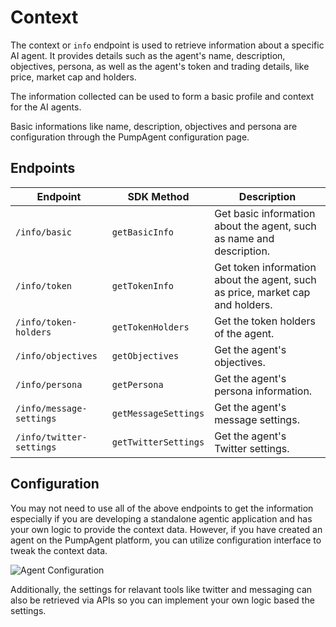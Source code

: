 
# Context

The context or `info` endpoint is used to retrieve information about a specific AI agent. It provides details such as the agent's name, description, objectives, persona, as well as the agent's token and trading details, like price, market cap and holders.

The information collected can be used to form a basic profile and context for the AI agents.

<Callout type='info'>
  Basic informations like name, description, objectives and persona are configuration through the PumpAgent configuration page. 
</Callout>

## Endpoints

| Endpoint                  | SDK Method               | Description                                                                   |
|---------------------------|--------------------------|-------------------------------------------------------------------------------|
| `/info/basic`             | `getBasicInfo`           | Get basic information about the agent, such as name and description.          |
| `/info/token`             | `getTokenInfo`           | Get token information about the agent, such as price, market cap and holders. |
| `/info/token-holders`     | `getTokenHolders`        | Get the token holders of the agent.                                           |
| `/info/objectives`        | `getObjectives`          | Get the agent's objectives.                                                   |
| `/info/persona`           | `getPersona`             | Get the agent's persona information.                                          |
| `/info/message-settings`  | `getMessageSettings`     | Get the agent's message settings.                                             |
| `/info/twitter-settings`  | `getTwitterSettings`     | Get the agent's Twitter settings.                                             |

## Configuration

You may not need to use all of the above endpoints to get the information especially if you are developing a standalone agentic application and has your own logic to provide the context data. However, if you have created an agent on the PumpAgent platform, you can utilize configuration interface to tweak the context data.

![Agent Configuration](/images/pumpagent-configuration.png)

Additionally, the settings for relavant tools like twitter and messaging can also be retrieved via APIs so you can implement your own logic based the settings.